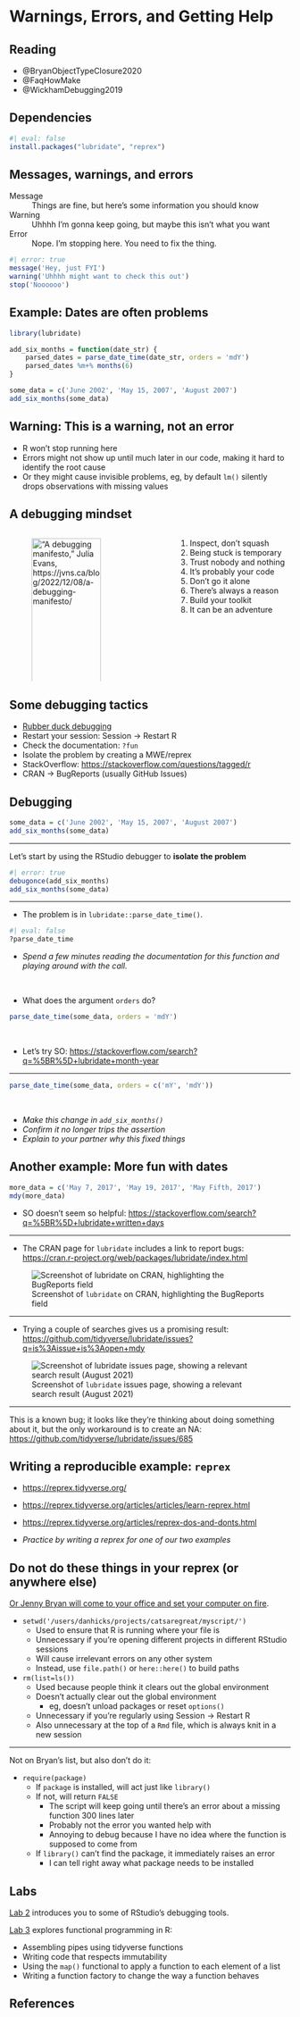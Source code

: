 # Warnings, Errors, and Getting Help 

## Reading

- @BryanObjectTypeClosure2020
- @FaqHowMake
- @WickhamDebugging2019

## Dependencies

```r
#| eval: false
install.packages("lubridate", "reprex")
```

## Messages, warnings, and errors

Message
  ~ Things are fine, but here's some information you should know

Warning
  ~ Uhhhh I'm gonna keep going, but maybe this isn't what you want

Error
  ~ Nope.  I'm stopping here.  You need to fix the thing. 

```r
#| error: true
message('Hey, just FYI')
warning('Uhhhh might want to check this out')
stop('Noooooo')
```

## Example: Dates are often problems

```r
library(lubridate)

add_six_months = function(date_str) {
    parsed_dates = parse_date_time(date_str, orders = 'mdY')
    parsed_dates %m+% months(6) 
}

some_data = c('June 2002', 'May 15, 2007', 'August 2007')
add_six_months(some_data)
```

## Warning: This is a warning, not an error

- R won't stop running here
- Errors might not show up until much later in our code, making it hard to identify the root cause
- Or they might cause invisible problems, eg, by default `lm()` silently drops observations with missing values

## A debugging mindset


:::: columns
::: {.column width="40%"}
!["A debugging manifesto," Julia Evans, <https://jvns.ca/blog/2022/12/08/a-debugging-manifesto/>](https://jvns.ca/images/manifesto.png){width="100%"}
:::
::: {.column width="10%"}
:::
::: {.column width="40%"}
1. Inspect, don't squash
2. Being stuck is temporary
3. Trust nobody and nothing
4. It's probably your code
5. Don't go it alone
6. There's always a reason
7. Build your toolkit
8. It can be an adventure
:::
::::


## Some debugging tactics

- [Rubber duck debugging](https://en.wikipedia.org/wiki/Rubber_duck_debugging)
- Restart your session: Session $\to$ Restart R
- Check the documentation: `?fun`
- Isolate the problem by creating a MWE/reprex
- StackOverflow: <https://stackoverflow.com/questions/tagged/r>
- CRAN $\to$ BugReports (usually GitHub Issues)

## Debugging 

```r
some_data = c('June 2002', 'May 15, 2007', 'August 2007')
add_six_months(some_data)
```

---

Let's start by using the RStudio debugger to **isolate the problem**

```r
#| error: true
debugonce(add_six_months)
add_six_months(some_data)
```

--- 

- The problem is in `lubridate::parse_date_time()`.  

```r
#| eval: false
?parse_date_time
```
- *Spend a few minutes reading the documentation for this function and playing around with the call.*

</br>

- What does the argument `orders` do? 
```r
parse_date_time(some_data, orders = 'mdY')
```
\

- Let's try SO: <https://stackoverflow.com/search?q=%5BR%5D+lubridate+month-year>

---

```r
parse_date_time(some_data, orders = c('mY', 'mdY'))
```

</br>

- *Make this change in `add_six_months()`*
- *Confirm it no longer trips the assertion* 
- *Explain to your partner why this fixed things*


## Another example: More fun with dates

```r
more_data = c('May 7, 2017', 'May 19, 2017', 'May Fifth, 2017')
mdy(more_data)
```

- SO doesn't seem so helpful: <https://stackoverflow.com/search?q=%5BR%5D+lubridate+written+days>

---

- The CRAN page for `lubridate` includes a link to report bugs: <https://cran.r-project.org/web/packages/lubridate/index.html>

![Screenshot of `lubridate` on CRAN, highlighting the BugReports field](images/02-basics/lubridate_cran.png)

---

- Trying a couple of searches gives us a promising result: <https://github.com/tidyverse/lubridate/issues?q=is%3Aissue+is%3Aopen+mdy>
    
![Screenshot of `lubridate` issues page, showing a relevant search result (August 2021)](images/02-basics/lubridate_issues.png)

---

This is a known bug; it looks like they're thinking about doing something about it, but the only workaround is to create an NA:  <https://github.com/tidyverse/lubridate/issues/685>

## Writing a reproducible example: `reprex`

- <https://reprex.tidyverse.org/>
- <https://reprex.tidyverse.org/articles/articles/learn-reprex.html>
- <https://reprex.tidyverse.org/articles/reprex-dos-and-donts.html>

- *Practice by writing a reprex for one of our two examples*

## Do not do these things in your reprex (or anywhere else)

[Or Jenny Bryan will come to your office and set your computer on fire](https://www.tidyverse.org/blog/2017/12/workflow-vs-script/). 

- `setwd('/users/danhicks/projects/catsaregreat/myscript/')`
    - Used to ensure that R is running where your file is
    - Unnecessary if you're opening different projects in different RStudio sessions
    - Will cause irrelevant errors on any other system
    - Instead, use `file.path()` or `here::here()` to build paths
    
- `rm(list=ls())`
    - Used because people think it clears out the global environment
    - Doesn't actually clear out the global environment
        - eg, doesn't unload packages or reset `options()`
    - Unnecessary if you're regularly using Session $\to$ Restart R
    - Also unnecessary at the top of a `Rmd` file, which is always knit in a new session

---

Not on Bryan's list, but also don't do it: 

- `require(package)`
    - If `package` is installed, will act just like `library()`
    - If not, will return `FALSE`
        - The script will keep going until there's an error about a missing function 300 lines later
        - Probably not the error you wanted help with
        - Annoying to debug because I have no idea where the function is supposed to come from
    - If `library()` can't find the package, it immediately raises an error
        - I can tell right away what package needs to be installed


## Labs

[Lab 2](https://github.com/data-science-methods/lab-2-debugging) introduces you to some of RStudio's debugging tools. 

[Lab 3](https://github.com/data-science-methods/lab-3-paradigms) explores functional programming in R: 

- Assembling pipes using tidyverse functions
- Writing code that respects immutability
- Using the `map()` functional to apply a function to each element of a list
- Writing a function factory to change the way a function behaves


## References

